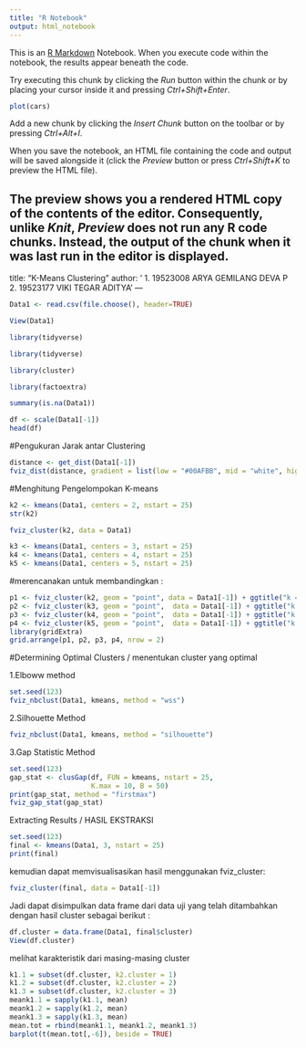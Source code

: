 ---
title: "R Notebook"
output: html_notebook
---

This is an [R Markdown](http://rmarkdown.rstudio.com) Notebook. When you execute code within the notebook, the results appear beneath the code. 

Try executing this chunk by clicking the *Run* button within the chunk or by placing your cursor inside it and pressing *Ctrl+Shift+Enter*. 

```{r}
plot(cars)
```

Add a new chunk by clicking the *Insert Chunk* button on the toolbar or by pressing *Ctrl+Alt+I*.

When you save the notebook, an HTML file containing the code and output will be saved alongside it (click the *Preview* button or press *Ctrl+Shift+K* to preview the HTML file).

The preview shows you a rendered HTML copy of the contents of the editor. Consequently, unlike *Knit*, *Preview* does not run any R code chunks. Instead, the output of the chunk when it was last run in the editor is displayed.
---
title: "K-Means Clustering"
author: ' 1. 19523008 ARYA GEMILANG DEVA P  2. 19523177 VIKI TEGAR ADITYA'
---
```{r}
Data1 <- read.csv(file.choose(), header=TRUE) 
```

```{r}
View(Data1)
```

```{r}
library(tidyverse)
```

```{r}
library(tidyverse)
```

```{r}
library(cluster)
```

```{r}
library(factoextra)
```

```{r}
summary(is.na(Data1))
```

```{r}
df <- scale(Data1[-1])
head(df)
```

#Pengukuran Jarak antar Clustering
```{r}
distance <- get_dist(Data1[-1])
fviz_dist(distance, gradient = list(low = "#00AFBB", mid = "white", high = "#FC4E07"))
```

#Menghitung Pengelompokan K-means
```{r}
k2 <- kmeans(Data1, centers = 2, nstart = 25)
str(k2)
```

```{r}
fviz_cluster(k2, data = Data1)
```

```{r}
k3 <- kmeans(Data1, centers = 3, nstart = 25)
k4 <- kmeans(Data1, centers = 4, nstart = 25)
k5 <- kmeans(Data1, centers = 5, nstart = 25)
```

#merencanakan untuk membandingkan :
```{r}
p1 <- fviz_cluster(k2, geom = "point", data = Data1[-1]) + ggtitle("k = 2")
p2 <- fviz_cluster(k3, geom = "point",  data = Data1[-1]) + ggtitle("k = 3")
p3 <- fviz_cluster(k4, geom = "point",  data = Data1[-1]) + ggtitle("k = 4")
p4 <- fviz_cluster(k5, geom = "point",  data = Data1[-1]) + ggtitle("k = 5")
library(gridExtra)
grid.arrange(p1, p2, p3, p4, nrow = 2)
```

#Determining Optimal Clusters / menentukan cluster yang optimal

1.Elboww method

```{r}
set.seed(123)
fviz_nbclust(Data1, kmeans, method = "wss")
```

2.Silhouette Method

```{r}
fviz_nbclust(Data1, kmeans, method = "silhouette")
```

3.Gap Statistic Method

```{r}
set.seed(123)
gap_stat <- clusGap(df, FUN = kmeans, nstart = 25,
                    K.max = 10, B = 50)
print(gap_stat, method = "firstmax")
fviz_gap_stat(gap_stat)
```

Extracting Results / HASIL EKSTRAKSI

```{r}
set.seed(123)
final <- kmeans(Data1, 3, nstart = 25)
print(final)
```

kemudian dapat memvisualisasikan hasil menggunakan fviz_cluster:

```{r}
fviz_cluster(final, data = Data1[-1])
```

Jadi dapat disimpulkan data frame dari data uji yang telah ditambahkan dengan hasil cluster sebagai berikut :

```{r}
df.cluster = data.frame(Data1, final$cluster)
View(df.cluster)
```

melihat karakteristik dari masing-masing cluster

```{r}
k1.1 = subset(df.cluster, k2.cluster = 1)
k1.2 = subset(df.cluster, k2.cluster = 2)
k1.3 = subset(df.cluster, k2.cluster = 3)
meank1.1 = sapply(k1.1, mean)
meank1.2 = sapply(k1.2, mean)
meank1.3 = sapply(k1.3, mean)
mean.tot = rbind(meank1.1, meank1.2, meank1.3)
barplot(t(mean.tot[,-6]), beside = TRUE)
```
